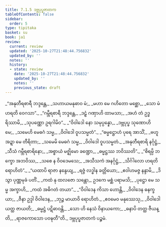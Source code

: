 ```yaml
---
title: 7.1.5 ဒဗ္ဘပုပ္ဖဇာတက
tableOfContents: false
sidebar:
  order: 5
type: tipitaka
basket: su
book: ja1
review:
  current: review
  updated: '2025-10-27T21:48:44.756832'
  updated_by: ''
  notes: ''
  history:
  - state: review
    date: '2025-10-27T21:48:44.756832'
    updated_by: ''
    notes: ''
    previous_state: draft
---
```



<ReviewStatus review={frontmatter.review} showDetails={true} />

<HypothesisAnnotation frontmatter={frontmatter} />

<DynamicBreadcrumb />

<Division number="29" book="ja1" e="ch" v="22" p="158">

<Paragraph number="1517" type="verses" book="ja1">
_“အနုတီရစာရီ ဘဒ္ဒန္တေ,_  
_သဟာယမနုဓာဝ မံ;_  
_မဟာ မေ ဂဟိတော မစ္ဆော,_  
_သော မံ ဟရတိ ဝေဂသာ”._  

</Paragraph>

</Division>
<Division number="30" book="ja1" e="ch" v="22" p="158">

<Paragraph number="1518" type="verses" book="ja1">
_“ဂမ္ဘီရစာရီ ဘဒ္ဒန္တေ,_  
_ဒဠှံ ဂဏှာဟိ ထာမသာ;_  
_အဟံ တံ ဥဒ္ဓရိဿာမိ,_  
_သုပဏ္ဏော ဥရဂါမိဝ”._  

</Paragraph>

</Division>
<Division number="31" book="ja1" e="ch" v="22" p="158">

<Paragraph number="1519" type="verses" book="ja1">
_“ဝိဝါဒေါ နော သမုပ္ပန္နော,_  
_ဒဗ္ဘပုပ္ဖ သုဏောဟိ မေ;_  
_သမေဟိ မေဓဂံ သမ္မ,_  
_ဝိဝါဒေါ ဝူပသမ္မတံ”._  

</Paragraph>

</Division>
<Division number="32" book="ja1" e="ch" v="22" p="158">

<Paragraph number="1520" type="verses" book="ja1">
_“ဓမ္မဋ္ဌောဟံ ပုရေ အာသိံ,_  
_ဗဟူ အဍ္ဍာ မေ တီရိတာ;_  
_သမေမိ မေဓဂံ သမ္မ,_  
_ဝိဝါဒေါ ဝူပသမ္မတံ._  

</Paragraph>

</Division>
<Division number="33" book="ja1" e="ch" v="22" p="159">

<Paragraph number="1521" type="verses" book="ja1">
_အနုတီရစာရိ နင်္ဂုဋ္ဌံ,_  
_သီသံ ဂမ္ဘီရစာရိနော;_  
_အစ္စာယံ မဇ္ဈိမော ခဏ္ဍော,_  
_ဓမ္မဋ္ဌဿ ဘဝိဿတိ”._  

</Paragraph>

</Division>
<Division number="34" book="ja1" e="ch" v="22" p="159">

<Paragraph number="1522" type="verses" book="ja1">
_“စိရမ္ပိ ဘက္ခော အဘဝိဿ,_  
_သစေ န ဝိဝဒေမသေ;_  
_အသီသကံ အနင်္ဂုဋ္ဌံ,_  
_သိင်္ဂါလော ဟရတိ ရောဟိတံ”._  

</Paragraph>

</Division>
<Division number="35" book="ja1" e="ch" v="22" p="159">

<Paragraph number="1523" type="verses" book="ja1">
_“ယထာပိ ရာဇာ နန္ဒေယျ,_  
_ရဇ္ဇံ လဒ္ဓါန ခတ္တိယော;_  
_ဧဝါဟမဇ္ဇ နန္ဒာမိ,_  
_ဒိသွာ ပုဏ္ဏမုခံ ပတိံ._  

</Paragraph>

</Division>
<Division number="36" book="ja1" e="ch" v="22" p="159">

<Paragraph number="1524" type="verses" book="ja1">
_ကထံ နု ထလဇော သန္တော,_  
ဥဒကေ မစ္ဆံ ပရာမသိ;_  
_ပုဋ္ဌော မေ သမ္မ အက္ခာဟိ,_  
_ကထံ အဓိဂတံ တယာ”._  

</Paragraph>

</Division>
<Division number="37" book="ja1" e="ch" v="22" p="159">

<Paragraph number="1525" type="verses" book="ja1">
_“ဝိဝါဒေန ကိသာ ဟောန္တိ,_  
_ဝိဝါဒေန ဓနက္ခယာ;_  
_ဇီနာ ဥဒ္ဒါ ဝိဝါဒေန,_  
_ဘုဉ္ဇ မာယာဝိ ရောဟိတံ._  

</Paragraph>

</Division>
<Division number="38" book="ja1" e="ch" v="22" p="159">

<Paragraph number="1526" type="verses" book="ja1">
_ဧဝမေဝ မနုဿေသု,_  
_ဝိဝါဒေါ ယတ္ထ ဇာယတိ;_  
_ဓမ္မဋ္ဌံ ပဋိဓာဝန္တိ,_  
_သော ဟိ နေသံ ဝိနာယကော;_  
_ဓနာပိ တတ္ထ ဇီယန္တိ,_  
_ရာဇကောသော ပဝဍ္ဎတီ”တိ._  


</Paragraph>
</Division>

<Paragraph number="1527" type="center" book="ja1">
ဒဗ္ဘပုပ္ဖဇာတကံ ပဉ္စမံ.
</Paragraph>